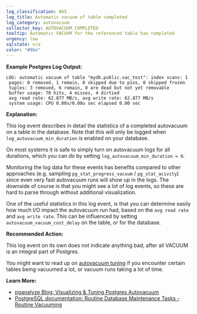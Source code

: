 ```yaml
---
log_classification: A65
log_title: Automatic vacuum of table completed
log_category: autovacuum
collector_key: AUTOVACUUM_COMPLETED
tooltip: Automatic VACUUM for the referenced table has completed
urgency: low
sqlstate: n/a
color: "#8be"
---
```


**Example Postgres Log Output:**

```
LOG: automatic vacuum of table "mydb.public.vac_test": index scans: 1
 pages: 0 removed, 1 remain, 0 skipped due to pins, 0 skipped frozen
 tuples: 3 removed, 6 remain, 0 are dead but not yet removable
 buffer usage: 70 hits, 4 misses, 4 dirtied
 avg read rate: 62.877 MB/s, avg write rate: 62.877 MB/s
 system usage: CPU 0.00s/0.00u sec elapsed 0.00 sec
```

**Explanation:**

This log event describes in detail the statistics of a completed autovacuum
on a table in the database. Note that this will only be logged when
`log_autovacuum_min_duration` is enabled on your database.

On most systems it is safe to simply turn on autovacuum logs for all durations,
which you can do by setting `log_autovacuum_min_duration = 0`.

Monitoring the log data for these events has benefits compared to other approaches
(e.g. sampling `pg_stat_progress_vacuum` / `pg_stat_acivity`) since even very
fast autovacuum runs will show up in the logs. The downside of course is that
you might see a lot of log events, so these are hard to parse through without
additional visualization.

One of the useful statistics in this log event, is that you can determine easily
how much I/O impact the autovacuum run had, based on the `avg read rate` and
`avg write rate`. This can be influenced by setting `autovacuum_vacuum_cost_delay`
on the table, or for the database.

**Recommended Action:**

This log event on its own does not indicate anything bad, after all VACUUM is
an integral part of Postgres.

You might want to read up on [autovacuum tuning](https://pganalyze.com/blog/visualizing-and-tuning-postgres-autovacuum)
if you encounter certain tables being vacuumed a lot, or vacuum runs taking
a lot of time.

**Learn More:**

* [pganalyze Blog: Visualizing & Tuning Postgres Autovacuum](https://pganalyze.com/blog/visualizing-and-tuning-postgres-autovacuum)
* [PostgreSQL documentation: Routine Database Maintenance Tasks - Routine Vacuuming](https://www.postgresql.org/docs/current/static/routine-vacuuming.html)
